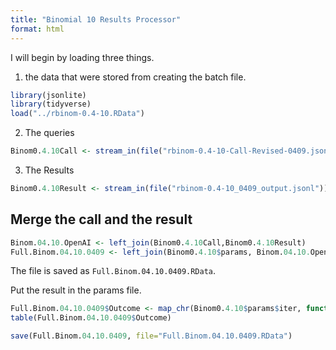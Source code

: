 ```yaml
---
title: "Binomial 10 Results Processor"
format: html
---
```


I will begin by loading three things.  

1. the data that were stored from creating the batch file.

```r
library(jsonlite)
library(tidyverse)
load("../rbinom-0.4-10.RData")
```

2. The queries

```r
Binom0.4.10Call <- stream_in(file("rbinom-0.4-10-Call-Revised-0409.jsonl"))
```

3. The Results

```r
Binom0.4.10Result <- stream_in(file("rbinom-0.4-10_0409_output.jsonl"))
```

## Merge the call and the result

```r
Binom.04.10.OpenAI <- left_join(Binom0.4.10Call,Binom0.4.10Result)
Full.Binom.04.10.0409 <- left_join(Binom0.4.10$params, Binom.04.10.OpenAI)
```

The file is saved as `Full.Binom.04.10.0409.RData`.

Put the result in the params file.

```r
Full.Binom.04.10.0409$Outcome <- map_chr(Binom0.4.10$params$iter, function(x) { unlist(Binom0.4.10Result$response$body$choices[[x]][[2]][2]) })
table(Full.Binom.04.10.0409$Outcome)
```

```r
save(Full.Binom.04.10.0409, file="Full.Binom.04.10.0409.RData")
```


